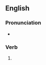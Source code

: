 ==English==

===Pronunciation===
* {{IPA|[ɜɽ̃ɻˌˈstæn(d̚)]|lang=en}}

===Verb===
{{en-verb|unnerstands|unnerstanding|unnerstood}}

# {{eye dialect of|understand|lang=en}}
